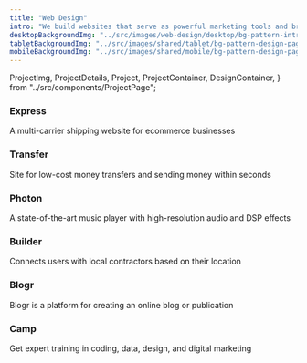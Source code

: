```yaml
---
title: "Web Design"
intro: "We build websites that serve as powerful marketing tools and bring memorable brand experiences."
desktopBackgroundImg: "../src/images/web-design/desktop/bg-pattern-intro-web.svg"
tabletBackgroundImg: "../src/images/shared/tablet/bg-pattern-design-pages-intro-tablet.svg"
mobileBackgroundImg: "../src/images/shared/mobile/bg-pattern-design-pages-intro-mobile.svg"
---
```


  ProjectImg,
  ProjectDetails,
  Project,
  ProjectContainer,
  DesignContainer,
} from "../src/components/ProjectPage";

<ProjectContainer className="container">
<Project>
  <ProjectImg img={allImages.webDesignPage.expressProjectImg}></ProjectImg>
  <ProjectDetails>
    <h3>Express</h3>
    <p>A multi-carrier shipping website for ecommerce businesses</p>
  </ProjectDetails>
</Project>

<Project>
  <ProjectImg img={allImages.webDesignPage.transferProjectImg}></ProjectImg>
  <ProjectDetails>
    <h3> Transfer</h3>
    <p>
        Site for low-cost money transfers and sending money within seconds
    </p>

  </ProjectDetails>
</Project>

<Project>
  <ProjectImg img={allImages.webDesignPage.photonProjectImg}></ProjectImg>
  <ProjectDetails>
    <h3> Photon</h3>
    <p>
      A state-of-the-art music player with high-resolution audio and DSP effects
    </p>
  </ProjectDetails>
</Project>

<Project>
  <ProjectImg img={allImages.webDesignPage.builderProjectImg}></ProjectImg>
  <ProjectDetails>
    <h3> Builder</h3>
    <p>Connects users with local contractors based on their location</p>
  </ProjectDetails>
</Project>

<Project>
  <ProjectImg img={allImages.webDesignPage.blogrProjectImg}></ProjectImg>
  <ProjectDetails>
    <h3>Blogr</h3>
    <p>Blogr is a platform for creating an online blog or publication</p>
  </ProjectDetails>
</Project>

<Project>
  <ProjectImg img={allImages.webDesignPage.campProjectImg}></ProjectImg>
  <ProjectDetails>
    <h3>Camp</h3>
    <p>Get expert training in coding, data, design, and digital marketing</p>
  </ProjectDetails>
</Project>

</ProjectContainer>

<DesignContainer className="container">
  <DesignoDesigns
    path="/app-design"
    projectName="APP DESIGN"
    desktopImage={allImages.homepageImages.appDesignDesktopImg}
    tabletImage={allImages.homepageImages.appDesignTabletImg}
    mobileImage={allImages.homepageImages.appDesignMobileImg}
  />
  <DesignoDesigns
    path="/graphic-design"
    projectName="GRAPHIC DESIGN"
    desktopImage={allImages.homepageImages.graphicDesignDesktopImg}
    tabletImage={allImages.homepageImages.graphicDesignTabletImg}
    mobileImage={allImages.homepageImages.graphicDesignMobileImg}
  />
</DesignContainer>
